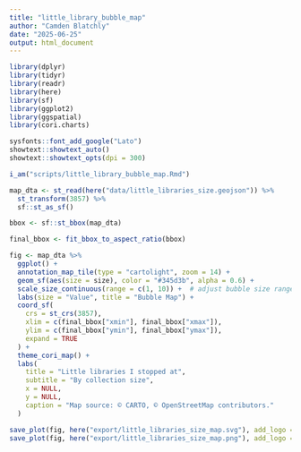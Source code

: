 ```yaml
---
title: "little_library_bubble_map"
author: "Camden Blatchly"
date: "2025-06-25"
output: html_document
---
```


```r

library(dplyr)
library(tidyr)
library(readr)
library(here)
library(sf)
library(ggplot2)
library(ggspatial)
library(cori.charts)

sysfonts::font_add_google("Lato")
showtext::showtext_auto()
showtext::showtext_opts(dpi = 300)

i_am("scripts/little_library_bubble_map.Rmd")

```

```r

map_dta <- st_read(here("data/little_libraries_size.geojson")) %>%
  st_transform(3857) %>%
  sf::st_as_sf()

```

```r

bbox <- sf::st_bbox(map_dta)

final_bbox <- fit_bbox_to_aspect_ratio(bbox)

fig <- map_dta %>%
  ggplot() +
  annotation_map_tile(type = "cartolight", zoom = 14) +
  geom_sf(aes(size = size), color = "#345d3b", alpha = 0.6) +
  scale_size_continuous(range = c(1, 10)) +  # adjust bubble size range
  labs(size = "Value", title = "Bubble Map") +
  coord_sf(
    crs = st_crs(3857),
    xlim = c(final_bbox["xmin"], final_bbox["xmax"]),
    ylim = c(final_bbox["ymin"], final_bbox["ymax"]),
    expand = TRUE
  ) +
  theme_cori_map() +
  labs(
    title = "Little libraries I stopped at",
    subtitle = "By collection size",
    x = NULL,
    y = NULL,
    caption = "Map source: © CARTO, © OpenStreetMap contributors."
  )

save_plot(fig, here("export/little_libraries_size_map.svg"), add_logo = FALSE, chart_height = 7)
save_plot(fig, here("export/little_libraries_size_map.png"), add_logo = FALSE, chart_height = 7)

```
